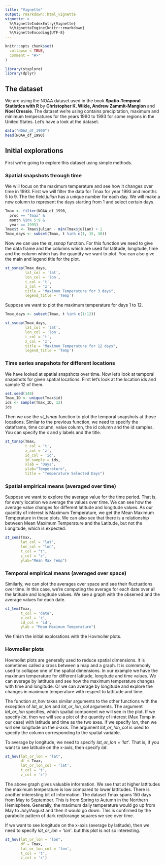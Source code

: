 ```yaml
---
title: "Vignette"
output: rmarkdown::html_vignette
vignette: >
  %\VignetteIndexEntry{Vignette}
  %\VignetteEngine{knitr::rmarkdown}
  %\VignetteEncoding{UTF-8}
---
```


```r
knitr::opts_chunk$set(
  collapse = TRUE,
  comment = "#>"
)
```

```r
library(stxplore)
library(dplyr)
```

## The dataset
We are using the NOAA dataset used in the book **Spatio-Temporal Statistics with R** by **Christopher K. Wikle, Andrew Zammit-Mangion** and **Noel Cressie**. The dataset we're using contains precipitation, maximum and minimum temperatures for the years 1990 to 1993 for some regions in the United States. Let's have a look at the dataset.

```r
data("NOAA_df_1990")
head(NOAA_df_1990)
```

## Initial explorations

First we're going to explore this dataset using simple methods. 

### Spatial snapshots through time
We will focus on the maximum temperature and see how it changes over time in 1993. First we will filter the data for Tmax for year 1993 and months 5 to 9. The the field *julian* has a unique number for each day. We will make a new column to represent the days starting from 1 and select certain days.

```r
Tmax <- filter(NOAA_df_1990,
  proc == "Tmax" &
  month %in% 5:9 &
  year == 1993)
Tmax$t <- Tmax$julian - min(Tmax$julian) + 1
Tmax_days <- subset(Tmax, t %in% c(1, 15, 30))
```

Now we can use the *st_ssnap* function. For this function we need to give the data frame and the columns which are used for latitude, longitude, time and the column which has the quantity we want to plot. You can also give the main and legend title for the plot. 
```r
st_ssnap(Tmax_days, 
         lat_col = 'lat', 
         lon_col = 'lon', 
         t_col = 't', 
         z_col = 'z',  
         title = "Maximum Temperature for 3 days",
         legend_title = 'Temp')

```

Suppose we want to plot the maximum temperature for days 1 to 12.
```r
Tmax_days <- subset(Tmax, t %in% c(1:12))

st_ssnap(Tmax_days, 
         lat_col = 'lat', 
         lon_col = 'lon', 
         t_col = 't', 
         z_col = 'z',  
         title = "Maximum Temperature for 12 days",
         legend_title = 'Temp')

```

### Time series snapshots for different locations
We have looked at spatial snapshots over time. Now let's look at temporal snapshots for given spatial locations. First let's look at the location ids and sample 12 of them.   

```r
set.seed(148)                                          
Tmax_ID <- unique(Tmax$id)                               
ids <- sample(Tmax_ID, 12)
ids
```

Then we use the *st_tsnap* function to plot the temporal snapshots at those locations. Similar to the previous function, we need to specify the dataframe, time column, value column, the id column and the id samples. You can specify the x and y labels and the title. 

```r
st_tsnap(Tmax, 
         t_col = 't', 
         z_col = 'z', 
         id_col = 'id', 
         id_sample = ids, 
         xlab = "Days", 
         ylab="Temperature",
         title = "Temperature Selected Days")
```


### Spatial empirical means (averaged over time)

Suppose we want to explore the average value for the time period. That is, for every location we average the values over time. We can see how the average value changes for different latitude and longitude values. As our quantity of interest is Maximum Temperature, we get the Mean Maximum Temperature in these plots. We can also see that there is a relationship between Mean Maximum Temperature and the Latitude, but not the Longitude, which is expected. 

```r
st_sem(Tmax, 
       lat_col = "lat", 
       lon_col = "lon", 
       t_col = "t", 
       z_col = "z", 
       ylab="Mean Max Temp")

```


### Temporal empirical means (averaged over space)
Similarly, we can plot the averages over space and see their fluctuations over time. In this case, we're computing the average for each date over all the latitude and longitude values. We see a graph with the observed and the average values for each date. 

```r

st_tem(Tmax,
       t_col = 'date',
       z_col = 'z',
       id_col = 'id',
       ylab = "Mean Maximum Temperature")


```

We finish the initial explorations with the Hovmoller plots.

### Hovmoller plots
Hovmollet plots are generally used to reduce spatial dimensions. It is sometimes called a cross between a map and a graph. It is commmonly used to collapse one of the spatial dimensions. In our example we have the maximum temperature for different latitude, longitude and time values. We can average by lattitude and see how the maximum temperature changes with time and longitude. Or we can average by longitude and explore the changes in maximum temperature with respect to lattitude and time. 

The function *st_hov* takes similar arguments to the other functions with the exception of *lat_or_lon*  and *lat_or_lon_col* arguments. The argument *lat_or_lon* specifies, which spatial component we will see in the plot. If we specify *lat*, then we will see a plot of the quantity of interest (Max Temp in our case) with latitude and time as the two axes. If we specify *lon*, then we will see longitude on the x-axis. The argument *lat_or_lon_col* is used to specify the column corresponding to the spatial variable. 


To average by longitude, we need to specify *lat_or_lon = 'lat'*. That is, if you want to see latitude on the x-axis, then specify *lat*. 
```r
st_hov(lat_or_lon = "lat",
       df = Tmax,
       lat_or_lon_col = 'lat',
       t_col = 't',
       z_col = 'z')
```

The above graph gives valuable information.  We see that at higher lattitudes the maximum temperature is low compared to lower lattitudes. There is another interesting bit of information.  The dataset Tmax spans 150 days from May to September. This is from Spring to Autumn in the Northern Hemisphere. Generally, the maximum daily temperature would go up from May to July/August and then it would go down. This is confirmed by the parabolic pattern of dark red/orange squares we see over time. 

If we want to see longitude on the x-axis (average by latitude), then we need to specify *lat_or_lon = 'lon'*. but this plot is not so interesting.

```r
st_hov(lat_or_lon = "lon",
       df = Tmax,
       lat_or_lon_col = 'lon',
       t_col = 't',
       z_col = 'z')
```

<!-- ## Empirical covarainces -->

